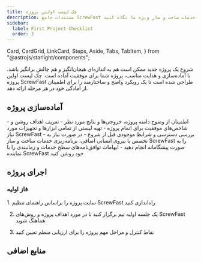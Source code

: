 ---
title: چک لیست اولین پروژه
description: مستندات جامع ScrewFast را بررسی کنید تا به طور کامل به ابزارها و خدمات ساخت و ساز ویژه ما نگاه کنید.
sidebar:
  label: First Project Checklist
  order: 3
---
  Card,
  CardGrid,
  LinkCard,
  Steps,
  Aside,
  Tabs,
  TabItem,
} from "@astrojs/starlight/components";

شروع یک پروژه جدید ممکن است هم به اندازه‌ای هیجان‌انگیز و هم چالش برانگیز باشد. با آماده‌سازی و هدایت مناسب، پروژه شما برای موفقیت آماده است. چک لیست اولین پروژه ScrewFast طراحی شده است تا یک رویکرد واضح و ساختارمند را برای اطمینان از آمادگی خود در هر مرحله ارائه دهد.

## آماده‌سازی پروژه

<CardGrid>
  <Card title="دامنه و اهداف">
    - اطمینان از وضوح دامنه پروژه، خروجی‌ها و نتایج مورد نظر
    - تعریف اهداف روشن و شاخص‌های موفقیت برای اتمام پروژه
  </Card>
  <Card title="ابزارها و تجهیزات">
    - تهیه لیستی از تمامی ابزارها و تجهیزات مورد نیاز ScrewFast
    - بررسی دسترسی و شرایط موجودی قبل از شروع
  </Card>
  <Card title="مرتب‌سازی خدمات">
    - در صورت نیاز به تخصص یا نیروی انسانی اضافی، برنامه‌ریزی خدمات ساخت و ساز ScrewFast را به صورت پیشگامانه انجام دهید
    - ابهامات توافق‌نامه‌های سطح خدمات و زمانبندی را با نماینده ScrewFast خود روشن کنید
  </Card>
</CardGrid>

## اجرای پروژه
### فاز اولیه
<Steps>
1. سایت پروژه را براساس راهنمای تنظیم ScrewFast راه‌اندازی کنید

2. یک جلسه اولیه تیم برگزار کنید تا در مورد اهداف پروژه و روش‌های ScrewFast هماهنگ شوید

3. نقاط کنترل و مراحل مهم پروژه را برای ارزیابی منظم تعیین کنید
</Steps>

## منابع اضافی
<CardGrid>
<LinkCard
  title="آموزش‌های عمیق"
  description="عمق به راهنمایی در استفاده از ابزارها و خدمات ما با آموزش‌های تخصصی."
  href="fa/guides/getting-started"
/>
<LinkCard
  title="ویدیوهای دمو"
  description="راهنمایی‌های تصویری برای بهره‌برداری بهتر از ابزارهای ما."
  href="fa/guides/getting-started"
/>
<LinkCard
  title="اطلاعات گارانتی"
  description="پوشش خود را درک کنید و چگونگی ارائه ادعا را در صورت نیاز بفهمید."
  href="fa/guides/getting-started"
/>
</CardGrid>
